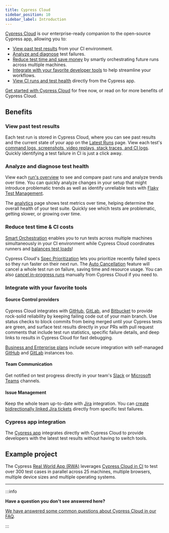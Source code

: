 ```yaml
---
title: Cypress Cloud
sidebar_position: 10
sidebar_label: Introduction
---
```


[Cypress Cloud](https://on.cypress.io/cloud) is our enterprise-ready companion
to the open-source Cypress app, allowing you to:

- [View past test results](#View-past-test-results) from your CI environment.
- [Analyze and diagnose](#Analyze-and-diagnose-test-health) test failures.
- [Reduce test time and save money](#Reduce-test-time--CI-costs) by smartly
  orchestrating future runs across multiple machines.
- [Integrate with your favorite developer tools](#Integrate-with-your-favorite-tools)
  to help streamline your workflows.
- [View CI runs and test health](#Cypress-app-integration) directly from the
  Cypress app.

[Get started with Cypress Cloud](/guides/cloud/getting-started) for free now, or
read on for more benefits of Cypress Cloud.

## Benefits

### View past test results

Each test run is stored in Cypress Cloud, where you can see past results and the
current state of your app on the [Latest Runs](/guides/cloud/runs) page. View
each test's
[command logs, screenshots, video replays, stack traces, and CI logs](/guides/cloud/runs#Test-detail-sidebar).
Quickly identifying a test failure in CI is just a click away.

<DocsVideo src="https://vimeo.com/806005654" />

### Analyze and diagnose test health

View each [run's overview](/guides/cloud/runs#Overview-tab) to see and compare
past runs and analyze trends over time. You can quickly analyze changes in your
setup that might introduce problematic trends as well as identify unreliable
tests with [Flaky Test Management](/guides/cloud/flaky-test-management).

<DocsVideo src="https://vimeo.com/806900039" />

The [analytics](/guides/cloud/analytics) page shows test metrics over time,
helping determine the overall health of your test suite. Quickly see which tests
are problematic, getting slower, or growing over time.

<DocsImage
  src="/img/guides/cloud/analytics/analytics-runstatus.jpg"
  alt="Analytics run status"
/>

### Reduce test time & CI costs

[Smart Orchestration](/guides/cloud/smart-orchestration) enables you to run
tests across multiple machines simultaneously in your CI environment while
Cypress Cloud coordinates runners and
[balances test loads](/guides/guides/parallelization#Balance-strategy)!

<DocsImage
  src="/img/dashboard/introduction/orchestration-diagram.png"
  alt="Diagram comparing serial and parallel test configurations"
/>

Cypress Cloud's
[Spec Prioritization](/guides/cloud/smart-orchestration#Spec-Prioritization)
lets you prioritize recently failed specs so they run faster on their next run.
The [Auto Cancellation](/guides/cloud/smart-orchestration#Auto-Cancellation)
feature will cancel a whole test run on failure, saving time and resource usage.
You can also [cancel in-progress runs](/guides/cloud/runs#Run-cancellation)
manually from Cypress Cloud if you need to.

### Integrate with your favorite tools

#### Source Control providers

Cypress Cloud integrates with [GitHub](/guides/cloud/integrations/github),
[GitLab](/guides/cloud/integrations/gitlab), and
[Bitbucket](/guides/cloud/integrations/bitbucket) to provide rock-solid
reliability by keeping failing code out of your main branch. Use status checks
to block commits from being merged until your Cypress tests are green, and
surface test results directly in your PRs with pull request comments that
include test run statistics, specific failure details, and deep links to results
in Cypress Cloud for fast debugging.

<DocsImage
  src="/img/dashboard/github-integration/status-checks-per-spec.jpg"
  alt="Status checks per spec"
/>

[Business and Enterprise plans](https://www.cypress.io/pricing/) include secure
integration with self-managed
[GitHub](https://docs.github.com/en/enterprise-server@3.5/admin/overview/about-github-enterprise-server)
and [GitLab](https://docs.gitlab.com/ee/subscriptions/self_managed/) instances
too.

#### Team Communication

Get notified on test progress directly in your team's
[Slack](/guides/cloud/integrations/slack) or
[Microsoft Teams](/guides/cloud/integrations/teams) channels.

<DocsImage
  src="/img/dashboard/slack-integration/cypress-slack-integration-channel-feed.jpg"
  alt="Cypress notification feed in Slack channel"
  width={560}
/>

#### Issue Management

Keep the whole team up-to-date with [Jira](/guides/cloud/integrations/jira)
integration. You can
[create bidirectionally linked Jira tickets](/guides/cloud/integrations/jira#Creating-a-Jira-issue-for-a-test-case)
directly from specific test failures.

### Cypress app integration

The [Cypress app](/guides/cloud/runs#Cypress-App) integrates directly with
Cypress Cloud to provide developers with the latest test results without having
to switch tools.

<DocsImage
  src="/img/guides/core-concepts/cypress-app/debug-page.png"
  alt="Debug"
/>

## Example project

The Cypress
[Real World App (RWA)](https://github.com/cypress-io/cypress-realworld-app)
leverages [Cypress Cloud in CI](https://cloud.cypress.io/projects/7s5okt) to
test over 300 test cases in parallel across 25 machines, multiple browsers,
multiple device sizes and multiple operating systems.

---

:::info

<strong>Have a question you don't see answered here?</strong>

[We have answered some common questions about Cypress Cloud in our FAQ](/faq/questions/cloud-faq).

:::
